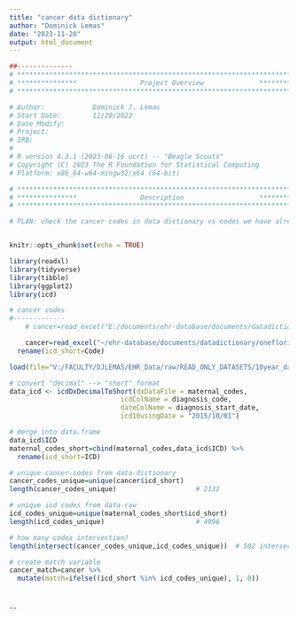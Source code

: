 ```yaml
---
title: "cancer data dictionary"
author: "Dominick Lemas"
date: "2023-11-20"
output: html_document
---
```


```r
##-------------- 
# **************************************************************************** #
# ***************                Project Overview              *************** #
# **************************************************************************** #

# Author:            Dominick J. Lemas
# Start Date:        11/20/2023 
# Date Modify:       
# Project:           
# IRB:               
#                   
# R version 4.3.1 (2023-06-16 ucrt) -- "Beagle Scouts"
# Copyright (C) 2023 The R Foundation for Statistical Computing
# Platform: x86_64-w64-mingw32/x64 (64-bit)

# **************************************************************************** #
# ***************                Description                   *************** #
# **************************************************************************** #

# PLAN: check the cancer codes in data dictionary vs codes we have already requested



```

```r
knitr::opts_chunk$set(echo = TRUE)

library(readxl)
library(tidyverse)
library(tibble)
library(ggplot2)
library(icd)

```


```r

# cancer codes
#-------------
    # cancer=read_excel("E:/documents/ehr-database/documents/datadictionary/oneflorida/oneflorida_pregnancy_cancer_codes_10_2023.xlsx")

    cancer=read_excel("~/ehr-database/documents/datadictionary/oneflorida/oneflorida_pregnancy_cancer_codes_10_2023.xlsx") %>%
  rename(icd_short=Code)


```


```r

load(file="V:/FACULTY/DJLEMAS/EHR_Data/raw/READ_ONLY_DATASETS/10year_data/analysis_ready/maternal_codes.RData")

# convert "decimal" --> "short" format
data_icd <- icdDxDecimalToShort(dxDataFile = maternal_codes,
                            icdColName = diagnosis_code,         
                            dateColName = diagnosis_start_date,
                            icd10usingDate = "2015/10/01")

# merge into data.frame
data_icd$ICD
maternal_codes_short=cbind(maternal_codes,data_icd$ICD) %>%
  rename(icd_short=ICD)


```

```r

# unique cancer-codes from data-dictionary
cancer_codes_unique=unique(cancer$icd_short)
length(cancer_codes_unique)                    # 2132

# unique icd codes from data-raw
icd_codes_unique=unique(maternal_codes_short$icd_short)
length(icd_codes_unique)                       # 4996

# how many codes intersection?
length(intersect(cancer_codes_unique,icd_codes_unique))  # 502 intersect

# create match variable
cancer_match=cancer %>%
  mutate(match=ifelse((icd_short %in% icd_codes_unique), 1, 0))




```

```
